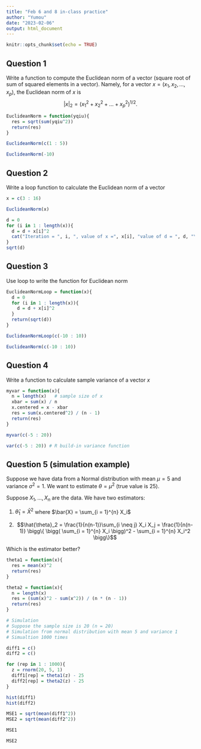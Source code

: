 ```yaml
---
title: "Feb 6 and 8 in-class practice"
author: "Yumou"
date: "2023-02-06"
output: html_document
---
```


```r
knitr::opts_chunk$set(echo = TRUE)
```

## Question 1

Write a function to compute the Euclidean norm of a vector (square root of sum of squared elements in a vector).
Namely, for a vector $x = (x_1, x_2, \ldots, x_p)$, the Euclidean norm of $x$ is
$$|x|_2 = (x_1^2 + x_2^2 + \ldots + x_p^2)^{1/2}.$$
```r
EuclideanNorm = function(yqiu){
  res = sqrt(sum(yqiu^2))
  return(res)
}

EuclideanNorm(c(1 : 5))

EuclideanNorm(-10)
```

## Question 2

Write a loop function to calculate the Euclidean norm of a vector

```r
x = c(3 : 16)

EuclideanNorm(x)

d = 0
for (i in 1 : length(x)){
  d = d + x[i]^2
  cat("Iteration = ", i, ", value of x =", x[i], "value of d = ", d, "\n")
}
sqrt(d)

```

## Question 3

Use loop to write the function for Euclidean norm

```r
EuclideanNormLoop = function(x){
  d = 0
  for (i in 1 : length(x)){
    d = d + x[i]^2
  }
  return(sqrt(d))
}

EuclideanNormLoop(c(-10 : 10))

EuclideanNorm(c(-10 : 10))
```

## Question 4

Write a function to calculate sample variance of a vector $x$

```r
myvar = function(x){
  n = length(x)   # sample size of x
  xbar = sum(x) / n
  x.centered = x - xbar
  res = sum(x.centered^2) / (n - 1)
  return(res)
}

myvar(c(-5 : 20))

var(c(-5 : 20)) # R build-in variance function

```

## Question 5 (simulation example)

Suppose we have data from a Normal distribution with mean $\mu = 5$ and variance $\sigma^2 = 1$. We want to estimate $\theta = \mu^2$ (true value is 25).

Suppose $X_1, \ldots, X_n$ are the data. We have two estimators:

1. $\hat{\theta}_1 = \bar{X}^2$ where $\bar{X} = \sum_{i = 1}^{n} X_i$

2. $$\hat{\theta}_2 = \frac{1}{n(n-1)}\sum_{i \neq j} X_i X_j = \frac{1}{n(n-1)} \bigg\{ \bigg( \sum_{i = 1}^{n} X_i \bigg)^2 - \sum_{i = 1}^{n} X_i^2 \bigg\}$$ 

Which is the estimator better?

```r
theta1 = function(x){
  res = mean(x)^2
  return(res)
}

theta2 = function(x){
  n = length(x)
  res = (sum(x)^2 - sum(x^2)) / (n * (n - 1))
  return(res)
}

# Simulation
# Suppose the sample size is 20 (n = 20)
# Simulation from normal distribution with mean 5 and variance 1
# Simualtion 1000 times

diff1 = c()
diff2 = c()

for (rep in 1 : 1000){
  z = rnorm(20, 5, 1)
  diff1[rep] = theta1(z) - 25
  diff2[rep] = theta2(z) - 25
}

hist(diff1)
hist(diff2)

MSE1 = sqrt(mean(diff1^2))
MSE2 = sqrt(mean(diff2^2))

MSE1

MSE2
```



